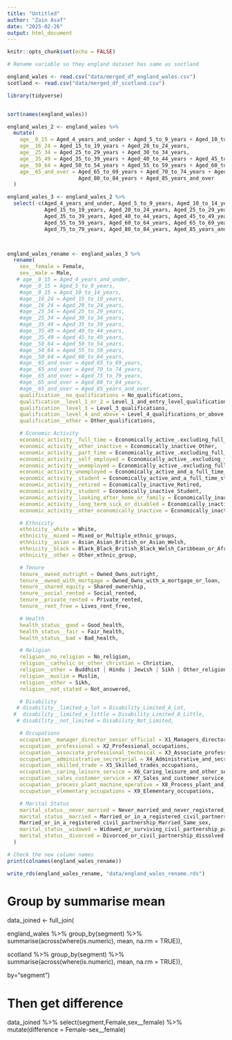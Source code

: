 ---
title: "Untitled"
author: "Zain Asaf"
date: "2025-02-26"
output: html_document
---

```{r setup, include=FALSE}
knitr::opts_chunk$set(echo = FALSE)
```

```{r}
# Rename variable so they england dataset has same as soctland 

england_wales <- read.csv("data/merged_df_england_wales.csv")
scotland <- read.csv("data/merged_df_scotland.csv")

library(tidyverse)


sort(names(england_wales))

england_wales_2 <- england_wales %>%
  mutate(
    age__0_15 = Aged_4_years_and_under + Aged_5_to_9_years + Aged_10_to_14_years,
    age__16_24 = Aged_15_to_19_years + Aged_20_to_24_years,
    age__25_34 = Aged_25_to_29_years + Aged_30_to_34_years,
    age__35_49 = Aged_35_to_39_years + Aged_40_to_44_years + Aged_45_to_49_years,
    age__50_64 = Aged_50_to_54_years + Aged_55_to_59_years + Aged_60_to_64_years,
    age__65_and_over = Aged_65_to_69_years + Aged_70_to_74_years + Aged_75_to_79_years + 
                       Aged_80_to_84_years + Aged_85_years_and_over
  )

england_wales_3 <- england_wales_2 %>%
  select(-c(Aged_4_years_and_under, Aged_5_to_9_years, Aged_10_to_14_years,
            Aged_15_to_19_years, Aged_20_to_24_years, Aged_25_to_29_years, Aged_30_to_34_years,
            Aged_35_to_39_years, Aged_40_to_44_years, Aged_45_to_49_years, Aged_50_to_54_years,
            Aged_55_to_59_years, Aged_60_to_64_years, Aged_65_to_69_years, Aged_70_to_74_years,
            Aged_75_to_79_years, Aged_80_to_84_years, Aged_85_years_and_over))



england_wales_rename <- england_wales_3 %>%
  rename(
    sex__female = Female,
    sex__male = Male,
   # age__0_15 = Aged_4_years_and_under,
    #age__0_15 = Aged_5_to_9_years,
    #age__0_15 = Aged_10_to_14_years,
    #age__16_24 = Aged_15_to_19_years,
    #age__16_24 = Aged_20_to_24_years,
    #age__25_34 = Aged_25_to_29_years,
    #age__25_34 = Aged_30_to_34_years,
    #age__35_49 = Aged_35_to_39_years,
    #age__35_49 = Aged_40_to_44_years,
    #age__35_49 = Aged_45_to_49_years,
    #age__50_64 = Aged_50_to_54_years,
    #age__50_64 = Aged_55_to_59_years,
    #age__50_64 = Aged_60_to_64_years,
    #age__65_and_over = Aged_65_to_69_years,
    #age__65_and_over = Aged_70_to_74_years,
    #age__65_and_over = Aged_75_to_79_years,
    #age__65_and_over = Aged_80_to_84_years,
    #age__65_and_over = Aged_85_years_and_over,
    qualification__no_qualifications = No_qualifications,
    qualification__level_1_or_2 = Level_1_and_entry_level_qualifications | Level_2_qualifications,
    qualification__level_3 = Level_3_qualifications,
    qualification__level_4_and_above = Level_4_qualifications_or_above,
    qualification__other = Other_qualifications,

    # Economic Activity
    economic_activity__full_time = Economically_active_.excluding_full_time_students._In_employment_Employee_Full_time,
    economic_activity__other_inactive = Economically_inactive_Other, 
    economic_activity__part_time = Economically_active_.excluding_full_time_students._In_employment_Employee_Part_time,
    economic_activity__self_employed = Economically_active_.excluding_full_time_students._In_employment_Self_employed_with_employees,
    economic_activity__unemployed = Economically_active_.excluding_full_time_students._Unemployed,
    economic_activity_unemployed = Economically_active_and_a_full_time_student_Unemployed,
    economic_activity__student = Economically_active_and_a_full_time_student_In_employment | Economically_active_and_a_full_time_student_Unemployed,
    economic_activity__retired = Economically_inactive_Retired,
    economic_activity__student = Economically_inactive_Student,
    economic_activity__looking_after_home_or_family = Economically_inactive_Looking_after_home_or_family,               
    economic_activity__long_term_sick_or_disabled = Economically_inactive_Long_term_sick_or_disabled,
    economic_activity__other_economically_inactive = Economically_inactive_Other,

    # Ethnicity
    ethnicity__white = White,
    ethnicity__mixed = Mixed_or_Multiple_ethnic_groups,
    ethnicity__asian = Asian_Asian_British_or_Asian_Welsh,
    ethnicity__black = Black_Black_British_Black_Welsh_Caribbean_or_African,
    ethnicity__other = Other_ethnic_group,

    # Tenure
    tenure__owned_outright = Owned_Owns_outright,
    tenure__owned_with_mortgage = Owned_Owns_with_a_mortgage_or_loan,
    tenure__shared_equity = Shared_ownership,
    tenure__social_rented = Social_rented,
    tenure__private_rented = Private_rented,
    tenure__rent_free = Lives_rent_free,

    # Health
    health_status__good = Good_health,
    health_status__fair = Fair_health,
    health_status__bad = Bad_health,

    # Religion
    religion__no_religion = No_religion,
    religion__catholic_or_other_christian = Christian,
    religion__other = Buddhist | Hindu | Jewish | Sikh | Other_religion,
    religion__muslim = Muslim,
    religion__other = Sikh,
    religion__not_stated = Not_answered,

    # Disability
   # disability__limited_a_lot = Disability_Limited_A_Lot,
  #  disability__limited_a_little = Disability_Limited_A_Little,
   # disability__not_limited = Disability_Not_Limited,

    # Occupations 
    occupation__manager_director_senior_official = X1_Managers_directors_and_senior_officials,
    occupation__professional = X2_Professional_occupations,
    occupation__associate_professional_technical = X3_Associate_professional_and_technical_occupations,
    occupation__administrative_secretarial = X4_Administrative_and_secretarial_occupations,
    occupation__skilled_trade = X5_Skilled_trades_occupations,
    occupation__caring_leisure_service = X6_Caring_leisure_and_other_service_occupations,
    occupation__sales_customer_service = X7_Sales_and_customer_service_occupations,
    occupation__process_plant_machine_operative = X8_Process_plant_and_machine_operatives,
    occupation__elementary_occupations = X9_Elementary_occupations,

    # Marital Status
    marital_status__never_married = Never_married_and_never_registered_a_civil_partnership,
    marital_status__married = Married_or_in_a_registered_civil_partnership_In_a_registered_civil_partnership_Opposite_sex |   Married_or_in_a_registered_civil_partnership_In_a_registered_civil_partnership_Same_sex |Married_or_in_a_registered_civil_partnership_Married_Opposite_sex |
    Married_or_in_a_registered_civil_partnership_Married_Same_sex,
    marital_status__widowed = Widowed_or_surviving_civil_partnership_partner,
    marital_status__divorced = Divorced_or_civil_partnership_dissolved
  )

# Check the new column names
print(colnames(england_wales_rename))

```

```{r}

write_rds(england_wales_rename, "data/england_wales_rename.rds")

```



# Group by summarise mean

data_joined <- full_join(
 
  england_wales %>%
    group_by(segment) %>%
    summarise(across(where(is.numeric), mean, na.rm = TRUE)),

  scotland %>%
    group_by(segment) %>%
    summarise(across(where(is.numeric), mean, na.rm = TRUE)),
 
  by="segment")

# Then get difference

data_joined %>%
  select(segment,Female,sex__female) %>%
  mutate(difference = Female-sex__female)



